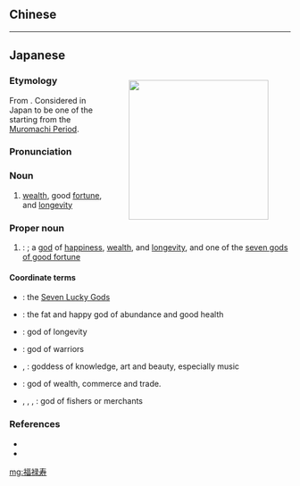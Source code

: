 {{also|福祿壽}}
==Chinese==
{{zh-see|福祿壽}}

----

==Japanese==
<div style="float:right;">
{{wikipedia|lang=ja}}
{{wikipedia|Fukurokuju}}
[[File:Fukurokuju - color.jpg|thumb|250px|{{lang|ja|福禄寿}}]]
</div>
{{ja-kanjitab|yomi=o|ふく|ろく|じゅ}}

===Etymology===
From {{etyl|ltc|ja|sort=ふくろくじゅ}} {{m|zh|福祿壽}}. Considered in Japan to be one of the {{w|Seven Lucky Gods}} starting from the [[w:Muromachi period|Muromachi Period]].

===Pronunciation===
{{ja-pron|yomi=goon|ふくろくじゅ}}

===Noun===
{{ja-noun|ふくろくじゅ}}

# [[wealth]], good [[fortune]], and [[longevity]]

===Proper noun===
{{ja-pos|proper|ふくろくじゅ}}

# {{lb|ja|sort=ふくろくじゅ|Shinto}}: {{w|Fukurokuju}}; a [[god]] of [[happiness]], [[wealth]], and [[longevity]], and one of the [[w:Seven Lucky Gods|seven gods of good fortune]]

====Coordinate terms====
* {{ja-r|七福神|しち ふくじん}}: the [[w:Seven Lucky Gods|Seven Lucky Gods]]
* {{ja-r|布袋|^ほてい}}: the fat and happy god of abundance and good health
* {{ja-r|寿老人|^じゅろうじん}}: god of longevity
* {{ja-r|毘沙門天|^びしゃもんてん}}: god of warriors
* {{ja-r|弁才天|^べんざいてん}}, {{ja-r|弁財天|^べんざいてん}}: goddess of knowledge, art and beauty, especially music
* {{ja-r|大黒天|^だいこくてん}}: god of wealth, commerce and trade.
* {{l|ja|恵比須}}, {{l|ja|恵比寿}}, {{l|ja|夷}}, {{ja-r|戎|^えびす}}: god of fishers or merchants

===References===
* {{R:Kokugo Dai Jiten}}
* {{R:Daijirin}}

[[mg:福禄寿]]